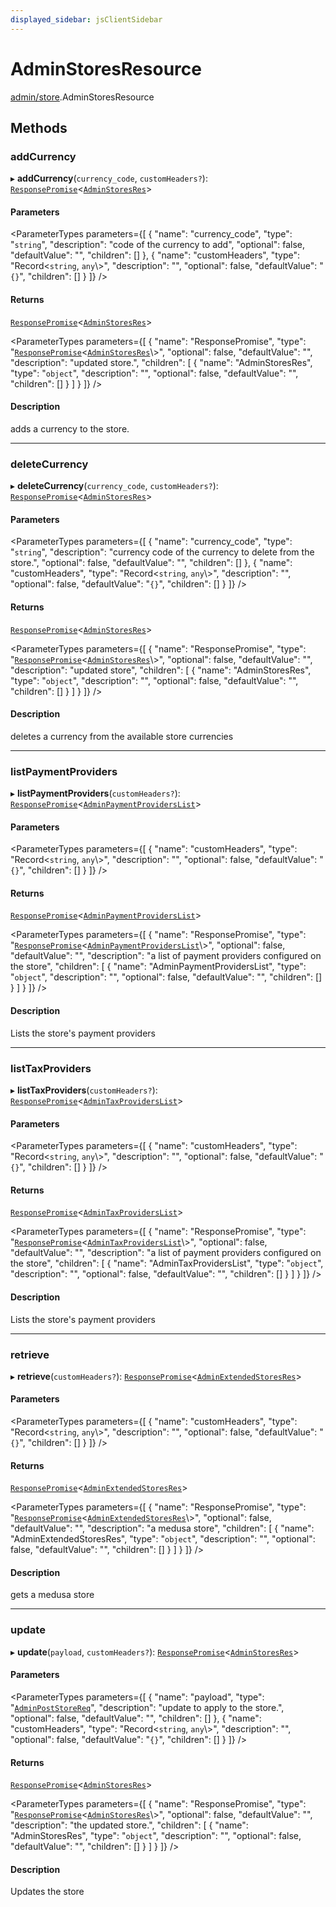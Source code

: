 ```yaml
---
displayed_sidebar: jsClientSidebar
---
```



# AdminStoresResource

[admin/store](../../modules/admin_store.mdx).AdminStoresResource

## Methods

### addCurrency

▸ **addCurrency**(`currency_code`, `customHeaders?`): [`ResponsePromise`](../../swaps/modules/swaps.internal.mdx#responsepromise)<[`AdminStoresRes`](../../internal/modules/admin_discounts.internal.internal.mdx#adminstoresres)\>

#### Parameters

<ParameterTypes parameters={[
  {
    "name": "currency_code",
    "type": "`string`",
    "description": "code of the currency to add",
    "optional": false,
    "defaultValue": "",
    "children": []
  },
  {
    "name": "customHeaders",
    "type": "Record<`string`, `any`\\>",
    "description": "",
    "optional": false,
    "defaultValue": "`{}`",
    "children": []
  }
]} />

#### Returns

[`ResponsePromise`](../../swaps/modules/swaps.internal.mdx#responsepromise)<[`AdminStoresRes`](../../internal/modules/admin_discounts.internal.internal.mdx#adminstoresres)\>

<ParameterTypes parameters={[
  {
    "name": "ResponsePromise",
    "type": "[`ResponsePromise`](../../swaps/modules/swaps.internal.mdx#responsepromise)<[`AdminStoresRes`](../../internal/modules/admin_discounts.internal.internal.mdx#adminstoresres)\\>",
    "optional": false,
    "defaultValue": "",
    "description": "updated store.",
    "children": [
      {
        "name": "AdminStoresRes",
        "type": "`object`",
        "description": "",
        "optional": false,
        "defaultValue": "",
        "children": []
      }
    ]
  }
]} />

#### Description

adds a currency to the store.

___

### deleteCurrency

▸ **deleteCurrency**(`currency_code`, `customHeaders?`): [`ResponsePromise`](../../swaps/modules/swaps.internal.mdx#responsepromise)<[`AdminStoresRes`](../../internal/modules/admin_discounts.internal.internal.mdx#adminstoresres)\>

#### Parameters

<ParameterTypes parameters={[
  {
    "name": "currency_code",
    "type": "`string`",
    "description": "currency code of the currency to delete from the store.",
    "optional": false,
    "defaultValue": "",
    "children": []
  },
  {
    "name": "customHeaders",
    "type": "Record<`string`, `any`\\>",
    "description": "",
    "optional": false,
    "defaultValue": "`{}`",
    "children": []
  }
]} />

#### Returns

[`ResponsePromise`](../../swaps/modules/swaps.internal.mdx#responsepromise)<[`AdminStoresRes`](../../internal/modules/admin_discounts.internal.internal.mdx#adminstoresres)\>

<ParameterTypes parameters={[
  {
    "name": "ResponsePromise",
    "type": "[`ResponsePromise`](../../swaps/modules/swaps.internal.mdx#responsepromise)<[`AdminStoresRes`](../../internal/modules/admin_discounts.internal.internal.mdx#adminstoresres)\\>",
    "optional": false,
    "defaultValue": "",
    "description": "updated store",
    "children": [
      {
        "name": "AdminStoresRes",
        "type": "`object`",
        "description": "",
        "optional": false,
        "defaultValue": "",
        "children": []
      }
    ]
  }
]} />

#### Description

deletes a currency from the available store currencies

___

### listPaymentProviders

▸ **listPaymentProviders**(`customHeaders?`): [`ResponsePromise`](../../swaps/modules/swaps.internal.mdx#responsepromise)<[`AdminPaymentProvidersList`](../../internal/modules/admin_discounts.internal.internal.mdx#adminpaymentproviderslist)\>

#### Parameters

<ParameterTypes parameters={[
  {
    "name": "customHeaders",
    "type": "Record<`string`, `any`\\>",
    "description": "",
    "optional": false,
    "defaultValue": "`{}`",
    "children": []
  }
]} />

#### Returns

[`ResponsePromise`](../../swaps/modules/swaps.internal.mdx#responsepromise)<[`AdminPaymentProvidersList`](../../internal/modules/admin_discounts.internal.internal.mdx#adminpaymentproviderslist)\>

<ParameterTypes parameters={[
  {
    "name": "ResponsePromise",
    "type": "[`ResponsePromise`](../../swaps/modules/swaps.internal.mdx#responsepromise)<[`AdminPaymentProvidersList`](../../internal/modules/admin_discounts.internal.internal.mdx#adminpaymentproviderslist)\\>",
    "optional": false,
    "defaultValue": "",
    "description": "a list of payment providers configured on the store",
    "children": [
      {
        "name": "AdminPaymentProvidersList",
        "type": "`object`",
        "description": "",
        "optional": false,
        "defaultValue": "",
        "children": []
      }
    ]
  }
]} />

#### Description

Lists the store's payment providers

___

### listTaxProviders

▸ **listTaxProviders**(`customHeaders?`): [`ResponsePromise`](../../swaps/modules/swaps.internal.mdx#responsepromise)<[`AdminTaxProvidersList`](../../internal/modules/admin_discounts.internal.internal.mdx#admintaxproviderslist)\>

#### Parameters

<ParameterTypes parameters={[
  {
    "name": "customHeaders",
    "type": "Record<`string`, `any`\\>",
    "description": "",
    "optional": false,
    "defaultValue": "`{}`",
    "children": []
  }
]} />

#### Returns

[`ResponsePromise`](../../swaps/modules/swaps.internal.mdx#responsepromise)<[`AdminTaxProvidersList`](../../internal/modules/admin_discounts.internal.internal.mdx#admintaxproviderslist)\>

<ParameterTypes parameters={[
  {
    "name": "ResponsePromise",
    "type": "[`ResponsePromise`](../../swaps/modules/swaps.internal.mdx#responsepromise)<[`AdminTaxProvidersList`](../../internal/modules/admin_discounts.internal.internal.mdx#admintaxproviderslist)\\>",
    "optional": false,
    "defaultValue": "",
    "description": "a list of payment providers configured on the store",
    "children": [
      {
        "name": "AdminTaxProvidersList",
        "type": "`object`",
        "description": "",
        "optional": false,
        "defaultValue": "",
        "children": []
      }
    ]
  }
]} />

#### Description

Lists the store's payment providers

___

### retrieve

▸ **retrieve**(`customHeaders?`): [`ResponsePromise`](../../swaps/modules/swaps.internal.mdx#responsepromise)<[`AdminExtendedStoresRes`](../../internal/modules/admin_discounts.internal.internal.mdx#adminextendedstoresres)\>

#### Parameters

<ParameterTypes parameters={[
  {
    "name": "customHeaders",
    "type": "Record<`string`, `any`\\>",
    "description": "",
    "optional": false,
    "defaultValue": "`{}`",
    "children": []
  }
]} />

#### Returns

[`ResponsePromise`](../../swaps/modules/swaps.internal.mdx#responsepromise)<[`AdminExtendedStoresRes`](../../internal/modules/admin_discounts.internal.internal.mdx#adminextendedstoresres)\>

<ParameterTypes parameters={[
  {
    "name": "ResponsePromise",
    "type": "[`ResponsePromise`](../../swaps/modules/swaps.internal.mdx#responsepromise)<[`AdminExtendedStoresRes`](../../internal/modules/admin_discounts.internal.internal.mdx#adminextendedstoresres)\\>",
    "optional": false,
    "defaultValue": "",
    "description": "a medusa store",
    "children": [
      {
        "name": "AdminExtendedStoresRes",
        "type": "`object`",
        "description": "",
        "optional": false,
        "defaultValue": "",
        "children": []
      }
    ]
  }
]} />

#### Description

gets a medusa store

___

### update

▸ **update**(`payload`, `customHeaders?`): [`ResponsePromise`](../../swaps/modules/swaps.internal.mdx#responsepromise)<[`AdminStoresRes`](../../internal/modules/admin_discounts.internal.internal.mdx#adminstoresres)\>

#### Parameters

<ParameterTypes parameters={[
  {
    "name": "payload",
    "type": "[`AdminPostStoreReq`](../../internal/classes/admin_discounts.internal.internal.AdminPostStoreReq.mdx)",
    "description": "update to apply to the store.",
    "optional": false,
    "defaultValue": "",
    "children": []
  },
  {
    "name": "customHeaders",
    "type": "Record<`string`, `any`\\>",
    "description": "",
    "optional": false,
    "defaultValue": "`{}`",
    "children": []
  }
]} />

#### Returns

[`ResponsePromise`](../../swaps/modules/swaps.internal.mdx#responsepromise)<[`AdminStoresRes`](../../internal/modules/admin_discounts.internal.internal.mdx#adminstoresres)\>

<ParameterTypes parameters={[
  {
    "name": "ResponsePromise",
    "type": "[`ResponsePromise`](../../swaps/modules/swaps.internal.mdx#responsepromise)<[`AdminStoresRes`](../../internal/modules/admin_discounts.internal.internal.mdx#adminstoresres)\\>",
    "optional": false,
    "defaultValue": "",
    "description": "the updated store.",
    "children": [
      {
        "name": "AdminStoresRes",
        "type": "`object`",
        "description": "",
        "optional": false,
        "defaultValue": "",
        "children": []
      }
    ]
  }
]} />

#### Description

Updates the store
